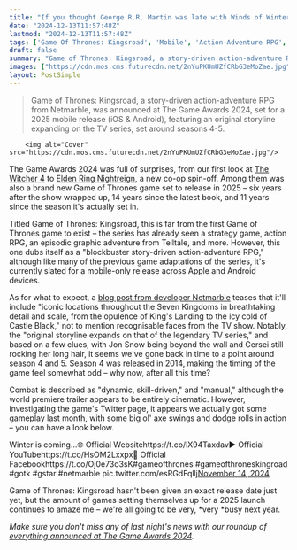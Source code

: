 ```yaml
---
title: "If you thought George R.R. Martin was late with Winds of Winter, you won't be ready for the Game of Thrones mobile spin-off set during a season that aired 10 years ago"
date: "2024-12-13T11:57:48Z"
lastmod: "2024-12-13T11:57:48Z"
tags: ['Game Of Thrones: Kingsroad', 'Mobile', 'Action-Adventure RPG', 'Netmarble', 'Game Awards 2024']
draft: false
summary: "Game of Thrones: Kingsroad, a story-driven action-adventure RPG from Netmarble, was announced at The Game Awards 2024,  set for a 2025 mobile release (iOS & Android), featuring an original storyline expanding on the TV series, set around seasons 4-5."
images: ["https://cdn.mos.cms.futurecdn.net/2nYuPKUmUZfCRbG3eMoZae.jpg"]
layout: PostSimple
---
```

> Game of Thrones: Kingsroad, a story-driven action-adventure RPG from Netmarble, was announced at The Game Awards 2024,  set for a 2025 mobile release (iOS & Android), featuring an original storyline expanding on the TV series, set around seasons 4-5.


        <img alt="Cover" src="https://cdn.mos.cms.futurecdn.net/2nYuPKUmUZfCRbG3eMoZae.jpg"/>
        
The Game Awards 2024 was full of surprises, from our first look at [<u>The Witcher 4</u>](https://www.gamesradar.com/games/the-witcher/the-witcher-4-guide/) to [<u>Elden Ring Nightreign</u>](https://www.gamesradar.com/games/action-rpg/elden-ring-nightreign-guide/), a new co-op spin-off. Among them was also a brand new Game of Thrones game set to release in 2025 – six years after the show wrapped up, 14 years since the latest book, and 11 years since the season it's actually set in. 

Titled Game of Thrones: Kingsroad, this is far from the first Game of Thrones game to exist – the series has already seen a strategy game, action RPG, an episodic graphic adventure from Telltale, and more. However, this one dubs itself as a "blockbuster story-driven action-adventure RPG," although like many of the previous game adaptations of the series, it's currently slated for a mobile-only release across Apple and Android devices. 

As for what to expect, a [<u>blog post from developer Netmarble</u>](https://gameofthrones.netmarble.com/en/news/9/1) teases that it'll include "iconic locations throughout the Seven Kingdoms in breathtaking detail and scale, from the opulence of King's Landing to the icy cold of Castle Black," not to mention recognisable faces from the TV show. Notably, the "original storyline expands on that of the legendary TV series," and based on a few clues, with Jon Snow being beyond the wall and Cersei still rocking her long hair, it seems we've gone back in time to a point around season 4 and 5. Season 4 was released in 2014, making the timing of the game feel somewhat odd – why now, after all this time? 

Combat is described as "dynamic, skill-driven," and "manual," although the world premiere trailer appears to be entirely cinematic. However, investigating the game's Twitter page, it appears we actually got some gameplay last month, with some big ol' axe swings and dodge rolls in action – you can have a look below. 

Winter is coming...🌐 Official Websitehttps://t.co/lX94Taxdav▶ Official YouTubehttps://t.co/HsOM2Lxxpx📘 Official Facebookhttps://t.co/Oj0e73o3sK#gameofthrones #gameofthroneskingroad #gotk #gstar #netmarble pic.twitter.com/esRGdFqllj[November 14, 2024](https://twitter.com/GoTKingsroad/status/1856940127790170121)

Game of Thrones: Kingsroad hasn't been given an exact release date just yet, but the amount of games setting themselves up for a 2025 launch continues to amaze me – we're all going to be very, *very *busy next year.

*Make sure you don't miss any of last night's news with our roundup of *[<u><em>everything announced at The Game Awards 2024</em></u>](https://www.gamesradar.com/news/live/game-awards-2024-everything-announced/)*.*
        